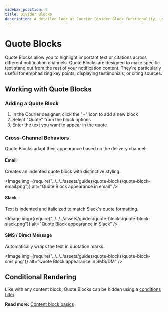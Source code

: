 ```yaml
---
sidebar_position: 5
title: Divider Blocks
description: A detailed look at Courier Divider Block functionality, use cases and best practices.
---
```



# Quote Blocks

Quote Blocks allow you to highlight important text or citations across different notification channels. 
Quote Blocks are designed to make specific text stand out from the rest of your notification content. They're particularly useful for emphasizing key points, displaying testimonials, or citing sources.


## Working with Quote Blocks

### Adding a Quote Block

1. In the Courier designer, click the "+" icon to add a new block
2. Select "Quote" from the block options
3. Enter the text you want to appear in the quote

### Cross-Channel Behaviors

Quote Blocks adapt their appearance based on the delivery channel:

#### Email

Creates an indented quote block with distinctive styling.

<Image
img={require("../../../assets/guides/quote-blocks/quote-block-email.png")}
alt="Quote Block appearance in email"
/>

#### Slack

Text is indented and italicized to match Slack's quote formatting.

<Image
img={require("../../../assets/guides/quote-blocks/quote-block-slack.png")}
alt="Quote Block appearance in Slack"
/>

#### SMS / Direct Message

Automatically wraps the text in quotation marks.

<Image
img={require("../../../assets/guides/quote-blocks/quote-block-sms.png")}
alt="Quote Block appearance in SMS/DM"
/>

## Conditional Rendering

Like with any content block, Quote Blocks can be hidden using a [conditions filter](../notification-settings/send-conditions.mdx#for-content-blocks).

**Read more:** [Content block basics](content-block-basics.mdx)